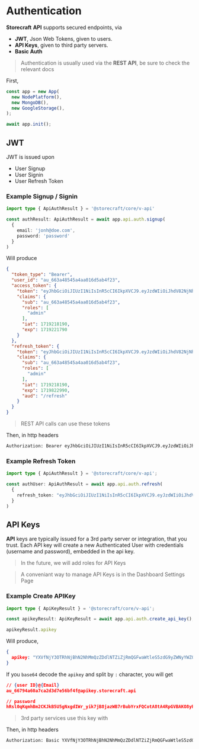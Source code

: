 # Authentication

**Storecraft** **API** supports secured endpoints, via
- **JWT**, Json Web Tokens, given to users.
- **API Keys**, given to third party servers.
- **Basic Auth**

> Authentication is usually used via the **REST API**, be sure to check the relevant docs

First,

```ts
const app = new App(
  new NodePlatform(),
  new MongoDB(),
  new GoogleStorage(),
);

await app.init();

```

## JWT

JWT is issued upon
- User Signup
- User Signin
- User Refresh Token

### Example Signup / Signin

```ts
import type { ApiAuthResult } = '@storecraft/core/v-api'

const authResult: ApiAuthResult = await app.api.auth.signup(
  {
    email: 'jonh@doe.com',
    password: 'password'
  }
)

```

Will produce

```json
{
  "token_type": "Bearer",
  "user_id": "au_663a48545a4aa016d5ab4f23",
  "access_token": {
    "token": "eyJhbGciOiJIUzI1NiIsInR5cCI6IkpXVCJ9.eyJzdWIiOiJhdV82NjNhNDg1NDVhNGFhMDE2ZDVhYjRmMjMiLCJyb2xlcyI6WyJhZG1pbiJdLCJpYXQiOjE3MTkyMTgxOTAsImV4cCI6MTcxOTIyMTc5MH0.rWG1___wuq2liHfVhE5_RLlPy-vv9roU8YmwU9iSoGE",
    "claims": {
      "sub": "au_663a48545a4aa016d5ab4f23",
      "roles": [
        "admin"
      ],
      "iat": 1719218190,
      "exp": 1719221790
    }
  },
  "refresh_token": {
    "token": "eyJhbGciOiJIUzI1NiIsInR5cCI6IkpXVCJ9.eyJzdWIiOiJhdV82NjNhNDg1NDVhNGFhMDE2ZDVhYjRmMjMiLCJyb2xlcyI6WyJhZG1pbiJdLCJpYXQiOjE3MTkyMTgxOTAsImV4cCI6MTcxOTgyMjk5MCwiYXVkIjoiL3JlZnJlc2gifQ.Li-c8IXT4POSV_a2fVlf33fxZUqIqs6ar2w4YrRUk6Q",
    "claims": {
      "sub": "au_663a48545a4aa016d5ab4f23",
      "roles": [
        "admin"
      ],
      "iat": 1719218190,
      "exp": 1719822990,
      "aud": "/refresh"
    }
  }
}
```

> REST API calls can use these tokens

Then, in http headers

```txt
Authorization: Bearer eyJhbGciOiJIUzI1NiIsInR5cCI6IkpXVCJ9.eyJzdWIiOiJhdV82NjNhNDg1NDVhNGFhMDE2ZDVhYjRmMjMiLCJyb2xlcyI6WyJhZG1pbiJdLCJpYXQiOjE3MTkyMTgxOTAsImV4cCI6MTcxOTgyMjk5MCwiYXVkIjoiL3JlZnJlc2gifQ.Li-c8IXT4POSV_a2fVlf33fxZUqIqs6ar2w4YrRUk6Q
```

### Example Refresh Token

```ts
import type { ApiAuthResult } = '@storecraft/core/v-api';

const authUser: ApiAuthResult = await app.api.auth.refresh(
  {
    refresh_token: "eyJhbGciOiJIUzI1NiIsInR5cCI6IkpXVCJ9.eyJzdWIiOiJhdV82NjNhNDg1NDVhNGFhMDE2ZDVhYjRmMjMiLCJyb2xlcyI6WyJhZG1pbiJdLCJpYXQiOjE3MTkyMTgxOTAsImV4cCI6MTcxOTgyMjk5MCwiYXVkIjoiL3JlZnJlc2gifQ.Li-c8IXT4POSV_a2fVlf33fxZUqIqs6ar2w4YrRUk6Q"
  }
)

```


## API Keys

**API** keys are typically issued for a 3rd party server or integration, that you trust.
Each API key will create a new Authenticated User with credentials (username and password),
embedded in the api key.

> In the future, we will add roles for API Keys

> A conveniant way to manage API Keys is in the Dashboard Settings Page

### Example Create APIKey

```ts
import type { ApiKeyResult } = '@storecraft/core/v-api';

const apikeyResult: ApiKeyResult = await app.api.auth.create_api_key();

apikeyResult.apikey
```

Will produce,

```json
{
  apikey: "YXVfNjY3OTRhNjBhN2NhMmQzZDdlNTZiZjRmQGFwaWtleS5zdG9yZWNyYWZ0LmFwaTpoUnNsMHFLcW1oQm0yQ0tKa0I1VTVnTnhnZElXcl95aWs3akI4amF6V0I3ckJ1YllyeEZRQ290QTh0QTRScEdWQkFLTzh5Um5HUHo3d0UtTDJGSTRQQQ"
}
```

If you `base64` decode the `apikey` and split by `:` character, you will get

```json
// {user ID}@{Email}
au_66794a60a7ca2d3d7e56bf4f@apikey.storecraft.api

// password
hRsl0qKqmhBm2CKJkB5U5gNxgdIWr_yik7jB8jazWB7rBubYrxFQCotA8tA4RpGVBAKO8yRnGPz7wE-L2FI4PA
```

> 3rd party services use this key with

Then, in http headers

```txt
Authorization: Basic YXVfNjY3OTRhNjBhN2NhMmQzZDdlNTZiZjRmQGFwaWtleS5zdG9yZWNyYWZ0LmFwaTpoUnNsMHFLcW1oQm0yQ0tKa0I1VTVnTnhnZElXcl95aWs3akI4amF6V0I3ckJ1YllyeEZRQ290QTh0QTRScEdWQkFLTzh5Um5HUHo3d0UtTDJGSTRQQQ
```